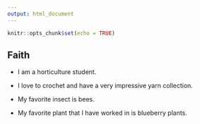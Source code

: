 ```yaml
---
output: html_document
---
```


```r
knitr::opts_chunk$set(echo = TRUE)
```

## Faith

* I am a horticulture student.

* I love to crochet and have a very impressive yarn collection.

* My favorite insect is bees.

* My favorite plant that I have worked in is blueberry plants.